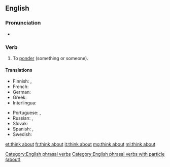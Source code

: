 ==English==

===Pronunciation===
* {{IPA|/θɪŋk.ə.ˈbaʊt/|lang=en}}

===Verb===
{{head|en|verb|head=[[think]] [[about]]}}

# To [[ponder]] (something or someone).

====Translations====
{{trans-top|ponder}}
* Finnish: {{t+|fi|ajatella}}, {{t+|fi|pohtia}}
* French: {{t+|fr|penser|alt=penser à}}
* German: {{qualifier|[[jemand]]}} {{t|de|denken an}}
* Greek: {{t+|el|αναλογίζομαι}}
* Interlingua: {{qualifier|[[alcuno]], [[alco]]}} {{t|ia|pensar a}}
{{trans-mid}}
* Portuguese: {{qualifier|[[alguém]], [[algo]]}} {{t|pt|pensar em}}, {{qualifier|[[algo]]}} {{t|pt|pensar sobre}}
* Russian: {{t+|ru|обдумывать|impf|tr=obdúmyvat'}}, {{t+|ru|обдумать|pf|tr=obdúmat'}}
* Slovak: {{t|sk|myslieť|alt=myslieť o}} {{qualifier|+ locative}}
* Spanish: {{t+|es|pensar|alt=pensar en alguien}}, {{t|es|ponderar}}
* Swedish: {{t|sv|tänka på}}
{{trans-bottom}}

[[Category:English phrasal verbs]]
[[Category:English phrasal verbs with particle (about)]]

[[et:think about]]
[[fr:think about]]
[[it:think about]]
[[mg:think about]]
[[ml:think about]]